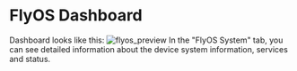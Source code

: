 # FlyOS Dashboard

Dashboard looks like this:
![flyos_preview](https://raw.githubusercontent.com/EdwardLab/flyos/master/imgs/dashboard1.png)
In the "FlyOS System" tab, you can see detailed information about the device system information, services and status.
